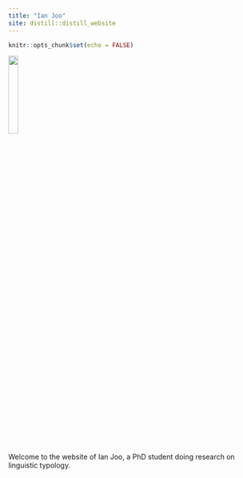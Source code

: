 ```yaml
---
title: "Ian Joo"
site: distill::distill_website
---
```


```r
knitr::opts_chunk$set(echo = FALSE)
```

![](profile.jpg){ width=20% }

Welcome to the website of Ian Joo, a PhD student doing research on linguistic typology.
